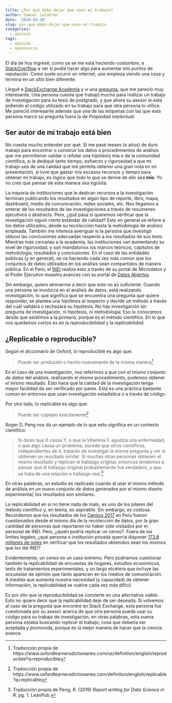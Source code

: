 ```yaml
---
title: ¿Por qué debo dejar que usen mi trabajo?
author: Samuel Calderon
date: '2020-03-10'
slug: por-que-debo-dejar-que-usen-mi-trabajo
categories:
  - opinión
tags:
  - opinión
  - opensource
---
```


El día de hoy ingresé, como ya se me está haciendo costumbre, a [StackOverflow](https://es.stackoverflow.com/) a ver si podía hacer algo para aumentar mis puntos de reputación. Como suele ocurrir en internet, uno empieza viendo una cosa y termina en un sitio bien diferente. 

Llegué a [StackExchange Academia](https://academia.stackexchange.com/) y vi una [pregunta](https://academia.stackexchange.com/questions/145212/advisor-professor-asking-me-for-the-source-code-of-my-dissertation-in-order-to-b), que me pareció muy interesante. Una persona cuenta que trabajó mucho para realizar un trabajo de investigación para su tesis de postgrado, y que ahora su asesor le está pidiendo el código utilizado en su trabajo para que otra persona lo utilice. Me pareció interesante además que una de las etiquetas con las que esta persona marcó su pregunta fuera la de *Propiedad intelectual*. 

## Ser autor de mi trabajo está bien

No cuesta mucho entender por qué. Si me pasé meses (o años) de duro trabajo para encontrar o construir los datos o procedimientos de análisis que me permitieron validar o refutar una hipótesis mía o de la comunidad científica, si le dediqué tanto tiempo, esfuerzo y rigurosidad a que mi trabajo sea de una calidad que me permita obtener una gran nota en mi presentación, si tuve que gastar mis escasos recursos y tiempo para obtener mi trabajo, es lógico que todo lo que se derive de ello sea **mío**. Yo no creo que pensar de esta manera sea egoísta. 

La mayoría de instituciones que le dedican recursos a la investigación terminan publicando los resultados en algún tipo de reporte, libro, mapa, dashboard, medio de comunicación, redes sociales, etc. Nos llegamos a enterar de los resultados de las investigaciones a través de resúmenes ejecutivos o abstracts. Pero, ¿qué pasa si queremos verificar que la investigación siguió cierto estándar de calidad? Esto en general se refiere a los datos utilizados, desde su recolección hasta la metodología de análisis empleada. También me interesa averiguar si la persona que investigó obtuvo las conclusiones adecuadas respecto a los resultados de sus tests. Mientras más cercanas a la academia, las instituciones van aumentando su nivel de rigurosidad, y son mandatorios los marcos teóricos, capítulos de metodología, resultados y conclusiones. En el caso de las entidades públicas (y en general), se va haciendo cada vez más común que los conjuntos de datos utilizados en los análisis sean compartidos de manera pública. En el Perú, el [INEI](www.inei.gob.pe) realiza esto a través de su portal de Microdatos y el Poder Ejecutivo muestra avances con su portal de [Datos Abiertos](https://www.datosabiertos.gob.pe/).

Sin embargo, quiero atreverme a decir que esto no es suficiente. Cuando una persona se involucra en el análisis de datos, está realizando investigación, lo que significa que se encuentra una pregunta que quiere responder, se plantea una hipótesis al respecto y decide un método a través del cuál validará o rechazará su hipótesis. No hay investigación sin pregunta de investigación, ni hipótesis, ni metodología. Eso lo conocemos desde que asistimos a la primaria, porque es el método científico. En lo que nos quedamos cortos es en la *reproducibilidad* y la *replicabilidad*.

## ¿Replicable o reproducible?

Según el diccionario de Oxford, lo reproducible es algo que:

> Puede ser producido o hecho nuevamente de la misma manera[^1]

En el caso de una investigación, nos referimos a que *con el mismo conjunto de datos* del análisis, realizando el mismo procedimiento, podemos obtener el mismo resultado. Esto hace que la calidad de la investigación tenga mayor facilidad de ser verificado por pares. Esta es una práctica bastante común en entornos que usan investigación estadística o a través de código. 

Por otro lado, lo replicable es algo que:

> Puede ser copiado exactamente[^2]

Roger D. Peng nos da un ejemplo de lo que esto significa en un contexto científico:

> Si dices que X causa Y, o que la Vitamina C agudiza una enfermedad, o que algo causa un problema, sucede que otros científicos, independientes de ti, tratarán de investigar la misma pregunta y ver si obtienen un resultado similar. Si muchas otras personas obtienen el mismo resultado y replican el hallazgo original, entonces tendemos a pensar que el hallazgo original probablemente fue verdadero, y que se trata de una relación o hallazgo real.[^3]

En otras palabras, un estudio es replicado cuando al usar el mismo método de análisis *en un nuevo conjunto de datos* generados por el mismo diseño experimental, los resultados son similares.

La replicabilidad en sí no tiene nada de malo, es uno de los pilares del método científico y, en teoría, es aspirable. Sin embargo, es costosa. Recordemos que los resultados de los [Censos 2017](http://censo2017.inei.gob.pe/) en Perú fueron cuestionados desde el mismo día de la recolección de datos, por la gran cantidad de personas que reportaron no haber sido visitados por el personal de INEI.  Pero, ¿quién podría replicar un censo?. Fuera de los límites legales, ¿qué persona o institución privada querría disponer [173.8 millones de soles](https://elcomercio.pe/peru/censo-2017-invertira-proceso-noticia-463178-noticia/) en verificar que los resultados obtenidos sean los mismos que los del INEI?

Evidentemente, un censo es un caso extremo. Pero podríamos cuestionar también la replicabilidad de encuestas de hogares, estudios económicos, tests de tratamientos experimentales, y un largo etcétera que incluye las encuestas de opinión que tanto aparecen en los medios de comunicación. A medida que aumenta nuestra necesidad (y capacidad) de obtener información, la replicabilidad se vuelve cada vez más difícil. 

Es por ello que la reproducibilidad se convierte en una alternativa viable. Esto no quiere decir que la replicabilidad deje de ser deseada. Si volvemos al caso de la pregunta que encontré en Stack Exchange, esta persona fue cuestionada por su asesor acerca de que otra persona pueda usar su *código* para su trabajo de investigación, en otras palabras, esta nueva persona estaba buscando *replicar* el trabajo, cosa que debería ser aceptada y promovida, porque es la mejor manera de hacer que la ciencia avance.


[^1]: Traducción propia de https://www.oxfordlearnersdictionaries.com/us/definition/english/reproducible?q=reproducible
[^2]: Traducción propia de https://www.oxfordlearnersdictionaries.com/definition/english/replicable?q=replicable
[^3]: Traducción propia de Peng, R. (2019) *Report writing for Data Science in R*. pg. 1. LeanPub. 

